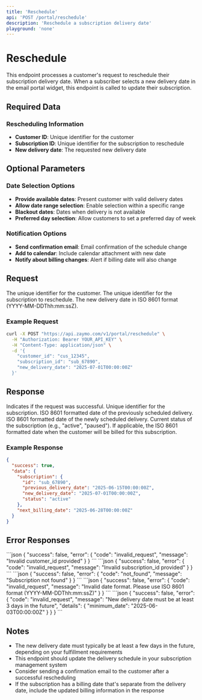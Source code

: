 ```yaml
---
title: 'Reschedule'
api: 'POST /portal/reschedule'
description: 'Reschedule a subscription delivery date'
playground: 'none'
---
```


# Reschedule

This endpoint processes a customer's request to reschedule their subscription delivery date. When a subscriber selects a new delivery date in the email portal widget, this endpoint is called to update their subscription.

## Required Data

### Rescheduling Information
- **Customer ID**: Unique identifier for the customer
- **Subscription ID**: Unique identifier for the subscription to reschedule
- **New delivery date**: The requested new delivery date

## Optional Parameters

### Date Selection Options
- **Provide available dates**: Present customer with valid delivery dates
- **Allow date range selection**: Enable selection within a specific range
- **Blackout dates**: Dates when delivery is not available
- **Preferred day selection**: Allow customers to set a preferred day of week

### Notification Options
- **Send confirmation email**: Email confirmation of the schedule change
- **Add to calendar**: Include calendar attachment with new date
- **Notify about billing changes**: Alert if billing date will also change

## Request

<ParamField body="customer_id" type="string" required>
  The unique identifier for the customer.
</ParamField>

<ParamField body="subscription_id" type="string" required>
  The unique identifier for the subscription to reschedule.
</ParamField>

<ParamField body="new_delivery_date" type="string" required>
  The new delivery date in ISO 8601 format (YYYY-MM-DDThh:mm:ssZ).
</ParamField>

### Example Request

```bash
curl -X POST "https://api.zaymo.com/v1/portal/reschedule" \
  -H "Authorization: Bearer YOUR_API_KEY" \
  -H "Content-Type: application/json" \
  -d '{
    "customer_id": "cus_12345",
    "subscription_id": "sub_67890",
    "new_delivery_date": "2025-07-01T00:00:00Z"
  }'
```

## Response

<ResponseField name="success" type="boolean">
  Indicates if the request was successful.
</ResponseField>

<ResponseField name="data" type="object">
  <Expandable title="Properties">
    <ResponseField name="subscription" type="object">
      <Expandable title="Subscription Object">
        <ResponseField name="id" type="string">
          Unique identifier for the subscription.
        </ResponseField>
        <ResponseField name="previous_delivery_date" type="string">
          ISO 8601 formatted date of the previously scheduled delivery.
        </ResponseField>
        <ResponseField name="new_delivery_date" type="string">
          ISO 8601 formatted date of the newly scheduled delivery.
        </ResponseField>
        <ResponseField name="status" type="string">
          Current status of the subscription (e.g., "active", "paused").
        </ResponseField>
      </Expandable>
    </ResponseField>
    <ResponseField name="next_billing_date" type="string" optional>
      If applicable, the ISO 8601 formatted date when the customer will be billed for this subscription.
    </ResponseField>
  </Expandable>
</ResponseField>

### Example Response

```json
{
  "success": true,
  "data": {
    "subscription": {
      "id": "sub_67890",
      "previous_delivery_date": "2025-06-15T00:00:00Z",
      "new_delivery_date": "2025-07-01T00:00:00Z",
      "status": "active"
    },
    "next_billing_date": "2025-06-28T00:00:00Z"
  }
}
```

## Error Responses

<AccordionGroup>
  <Accordion title="Invalid Customer ID">
    ```json
    {
      "success": false,
      "error": {
        "code": "invalid_request",
        "message": "Invalid customer_id provided"
      }
    }
    ```
  </Accordion>
  <Accordion title="Invalid Subscription ID">
    ```json
    {
      "success": false,
      "error": {
        "code": "invalid_request",
        "message": "Invalid subscription_id provided"
      }
    }
    ```
  </Accordion>
  <Accordion title="Subscription Not Found">
    ```json
    {
      "success": false,
      "error": {
        "code": "not_found",
        "message": "Subscription not found"
      }
    }
    ```
  </Accordion>
  <Accordion title="Invalid Date Format">
    ```json
    {
      "success": false,
      "error": {
        "code": "invalid_request",
        "message": "Invalid date format. Please use ISO 8601 format (YYYY-MM-DDThh:mm:ssZ)"
      }
    }
    ```
  </Accordion>
  <Accordion title="Date Too Soon">
    ```json
    {
      "success": false,
      "error": {
        "code": "invalid_request",
        "message": "New delivery date must be at least 3 days in the future",
        "details": {
          "minimum_date": "2025-06-03T00:00:00Z"
        }
      }
    }
    ```
  </Accordion>
</AccordionGroup>

## Notes

- The new delivery date must typically be at least a few days in the future, depending on your fulfillment requirements
- This endpoint should update the delivery schedule in your subscription management system
- Consider sending a confirmation email to the customer after a successful rescheduling
- If the subscription has a billing date that's separate from the delivery date, include the updated billing information in the response
